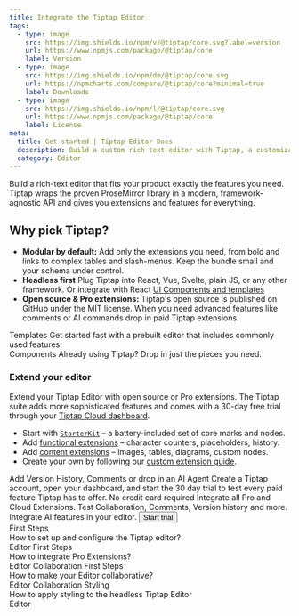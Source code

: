 ```yaml
---
title: Integrate the Tiptap Editor
tags:
  - type: image
    src: https://img.shields.io/npm/v/@tiptap/core.svg?label=version
    url: https://www.npmjs.com/package/@tiptap/core
    label: Version
  - type: image
    src: https://img.shields.io/npm/dm/@tiptap/core.svg
    url: https://npmcharts.com/compare/@tiptap/core?minimal=true
    label: Downloads
  - type: image
    src: https://img.shields.io/npm/l/@tiptap/core.svg
    url: https://www.npmjs.com/package/@tiptap/core
    label: License
meta:
  title: Get started | Tiptap Editor Docs
  description: Build a custom rich text editor with Tiptap, a customizable and headless editor framework. Learn more about Tiptap in the docs.
  category: Editor
---
```



Build a rich-text editor that fits your product exactly the features you need. Tiptap wraps the proven ProseMirror library in a modern, framework-agnostic API and gives you extensions and features for everything.

## Why pick Tiptap?

- **Modular by default:** Add only the extensions you need, from bold and links to complex tables and slash-menus. Keep the bundle small and your schema under control.
- **Headless first** Plug Tiptap into React, Vue, Svelte, plain JS, or any other framework. Or integrate with React [UI Components and templates](/ui-components/getting-started/overview)
- **Open source & Pro extensions:** Tiptap's open source is published on GitHub under the MIT license. When you need advanced features like comments or AI commands drop in paid Tiptap extensions.

<div className="grid gap-20">
    <Section title="Get started fast"
             description="Plug in our library of ready-made React components and full-featured templates to get a polished Editor and customize from there.">
        <CardGrid.Wrapper>
            <CardGrid.Item asChild>
                <Link href="/ui-components/templates/simple-editor">
                    <CardGrid.ItemImage asNextImage src={cardCoverSimpleEditorTemplate.src} width={cardCoverSimpleEditorTemplate.width} height={cardCoverSimpleEditorTemplate.height} alt="Image" />
                    <div>
                        <CardGrid.ItemTitle>Templates</CardGrid.ItemTitle>
                        <CardGrid.ItemParagraph>Get started fast with a prebuilt editor that includes commonly used features.</CardGrid.ItemParagraph>
                    </div>
                    <CardGrid.ItemFooter>
                    </CardGrid.ItemFooter>
                </Link>
            </CardGrid.Item>
            <CardGrid.Item asChild>
                <Link href="/ui-components/components/overview">
                    <CardGrid.ItemImage asNextImage src={cardCoverUIComponents.src} width={cardCoverUIComponents.width} height={cardCoverUIComponents.height} alt="Image" />
                    <div>
                        <CardGrid.ItemTitle>Components</CardGrid.ItemTitle>
                        <CardGrid.ItemParagraph>Already using Tiptap? Drop in just the pieces you need.</CardGrid.ItemParagraph>
                    </div>
                    <CardGrid.ItemFooter>
                    </CardGrid.ItemFooter>
                </Link>
            </CardGrid.Item>
        </CardGrid.Wrapper>
    </Section>
</div>

### Extend your editor
Extend your Tiptap Editor with open source or Pro extensions. The Tiptap suite adds more sophisticated features and comes with a 30-day free trial through your [Tiptap Cloud dashboard](https://cloud.tiptap.dev/v2/billing).

- Start with [`StarterKit`](/editor/extensions/functionality/starterkit) – a battery-included set of core marks and nodes.
- Add [functional extensions](/editor/extensions/functionality) – character counters, placeholders, history.
- Add [content extensions](/editor/extensions/overview) – images, tables, diagrams, custom nodes.
- Create your own by following our [custom extension guide](/editor/extensions/custom-extensions).

<div className="grid gap-20">
    <CtaBox.Wrapper variant="light" className="mt-12">
            <CtaBox.Title>Add Version History, Comments or drop in an AI Agent</CtaBox.Title>
            <CtaBox.Description>
                Create a Tiptap account, open your dashboard, and start the 30 day trial to test every paid feature Tiptap has to offer.
            </CtaBox.Description>
            <CtaBox.List>
                <CtaBox.ListItem title="30 day trial: ">No credit card required</CtaBox.ListItem>
                <CtaBox.ListItem title="Editor features: ">Integrate all Pro and Cloud Extensions.</CtaBox.ListItem>
                <CtaBox.ListItem title="All paid features: ">Test Collaboration, Comments, Version history and more.</CtaBox.ListItem>
                <CtaBox.ListItem title="AI features: ">Integrate AI features in your editor.</CtaBox.ListItem>
            </CtaBox.List>
            <CtaBox.Actions className="-mx-3">
                <Button variant="tertiary" asChild>
                    <Link href="https://cloud.tiptap.dev/register">
                        Start trial
                        <ArrowRightIcon className="w-4 h-4" />
                    </Link>
                </Button>
            </CtaBox.Actions>
        </CtaBox.Wrapper>
</div>

<Section title="Editor resources" moreLink={{ label: 'Browse guides', url: '/docs/guides' }}>
  <CardGrid.Wrapper>
    <CardGrid.Item asChild>
      <Link href="/editor/getting-started/configure">
        <CardGrid.Subtitle size="sm">First Steps</CardGrid.Subtitle>
        <div>
          <CardGrid.ItemTitle>How to set up and configure the Tiptap editor?</CardGrid.ItemTitle>
        </div>
        <CardGrid.ItemFooter>
          <Tag>Editor</Tag>
        </CardGrid.ItemFooter>
      </Link>
    </CardGrid.Item>
    <CardGrid.Item asChild>
      <Link href="/guides/pro-extensions">
        <CardGrid.Subtitle size="sm">First Steps</CardGrid.Subtitle>
        <div>
          <CardGrid.ItemTitle>How to integrate Pro Extensions?</CardGrid.ItemTitle>
        </div>
        <CardGrid.ItemFooter>
          <Tag>Editor</Tag>
          <Tag>Collaboration</Tag>
        </CardGrid.ItemFooter>
      </Link>
    </CardGrid.Item>
    <CardGrid.Item asChild>
      <Link href="/collaboration/getting-started/install">
        <CardGrid.Subtitle size="sm">First Steps</CardGrid.Subtitle>
        <div>
          <CardGrid.ItemTitle>How to make your Editor collaborative?</CardGrid.ItemTitle>
        </div>
        <CardGrid.ItemFooter>
          <Tag>Editor</Tag>
          <Tag>Collaboration</Tag>
        </CardGrid.ItemFooter>
      </Link>
    </CardGrid.Item>
    <CardGrid.Item asChild>
      <Link href="/editor/getting-started/style-editor">
        <CardGrid.Subtitle size="sm">Styling</CardGrid.Subtitle>
        <div>
          <CardGrid.ItemTitle>
            How to apply styling to the headless Tiptap Editor
          </CardGrid.ItemTitle>
        </div>
        <CardGrid.ItemFooter>
          <Tag>Editor</Tag>
        </CardGrid.ItemFooter>
      </Link>
    </CardGrid.Item>
  </CardGrid.Wrapper>
</Section>